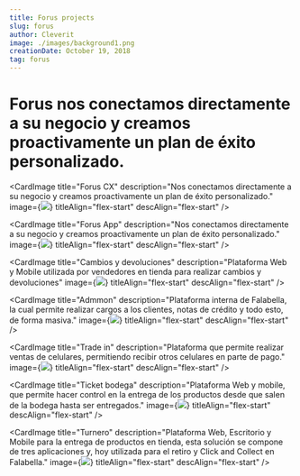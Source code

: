 ```yaml
---
title: Forus projects
slug: forus
author: Cleverit
image: ./images/background1.png
creationDate: October 19, 2018
tag: forus
---
```



# Forus nos conectamos directamente a su negocio y creamos proactivamente un plan de éxito personalizado.

<div id="projects" style={{ display: 'flex', flexWrap: 'wrap', width: '100%' }}>

<CardImage
  title="Forus CX"
  description="Nos conectamos directamente a su negocio y creamos proactivamente un plan de éxito personalizado."
  image={<img src={contrataciones} />}
  titleAlign="flex-start"
  descAlign="flex-start"
/>

<CardImage
  title="Forus App"
  description="Nos conectamos directamente a su negocio y creamos proactivamente un plan de éxito personalizado."
  image={<img src={ventaguiada} />}
  titleAlign="flex-start"
  descAlign="flex-start"
/>

<CardImage
  title="Cambios y devoluciones"
  description="Plataforma Web y Mobile utilizada por vendedores en tienda para realizar cambios y devoluciones"
  image={<img src={contrataciones} />}
  titleAlign="flex-start"
  descAlign="flex-start"
/>

<CardImage
  title="Admmon"
  description="Plataforma interna de Falabella, la cual permite realizar cargos a los clientes, notas de crédito y todo esto, de forma masiva."
  image={<img src={contrataciones} />}
  titleAlign="flex-start"
  descAlign="flex-start"
/>

<CardImage
  title="Trade in"
  description="Plataforma que permite realizar ventas de celulares, permitiendo recibir otros celulares en parte de pago."
  image={<img src={contrataciones} />}
  titleAlign="flex-start"
  descAlign="flex-start"
/>

<CardImage
  title="Ticket bodega"
  description="Plataforma Web y mobile, que permite hacer control en la entrega de los productos desde que salen de la bodega hasta ser entregados."
  image={<img src={contrataciones} />}
  titleAlign="flex-start"
  descAlign="flex-start"
/>

<CardImage
  title="Turnero"
  description="Plataforma Web, Escritorio y Mobile para la entrega de productos en tienda, esta solución se compone de tres aplicaciones y, hoy utilizada para el retiro y Click and Collect en Falabella."
  image={<img src={contrataciones} />}
  titleAlign="flex-start"
  descAlign="flex-start"
/>

</div>
